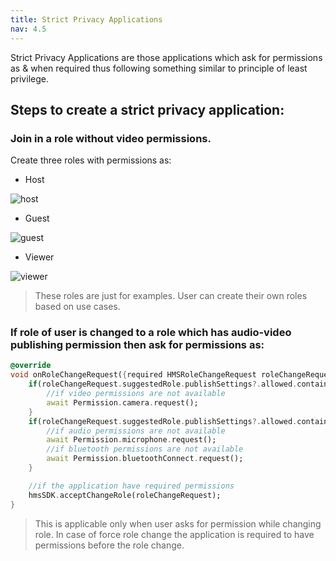 ```yaml
---
title: Strict Privacy Applications
nav: 4.5
---
```


Strict Privacy Applications are those applications which ask for permissions as & when required thus following something
similar to principle of least privilege.

## Steps to create a strict privacy application:

<div className="steps-container">

### Join in a role without video permissions.

Create three roles with permissions as:

- Host 

![host](/docs/v2/flutter-host.png)

- Guest

![guest](/docs/v2/flutter-guest.png)

- Viewer

![viewer](/docs/v2/flutter-viewer.png)

> These roles are just for examples. User can create their own roles based on use cases.

### If role of user is changed to a role which has audio-video publishing permission then ask for permissions as:

```dart
@override
void onRoleChangeRequest({required HMSRoleChangeRequest roleChangeRequest}) {
    if(roleChangeRequest.suggestedRole.publishSettings?.allowed.contains("video")??false){
        //if video permissions are not available
        await Permission.camera.request();
    }
    if(roleChangeRequest.suggestedRole.publishSettings?.allowed.contains("audio")??false){
        //if audio permissions are not available
        await Permission.microphone.request();
        //if bluetooth permissions are not available
        await Permission.bluetoothConnect.request();
    }

    //if the application have required permissions
    hmsSDK.acceptChangeRole(roleChangeRequest);
}
```
</div>

> This is applicable only when user asks for permission while changing role. In case of force role change
> the application is required to have permissions before the role change. 
